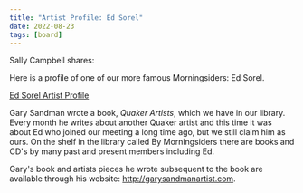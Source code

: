 ```yaml
---
title: "Artist Profile: Ed Sorel"
date: 2022-08-23
tags: [board]
---
```


Sally Campbell shares:

Here is a profile of one of our more famous Morningsiders: Ed Sorel.

[Ed Sorel Artist Profile](https://drive.google.com/file/d/1AkvKR6BqCGUuo7j7BxOJKzRHvaXyeGCI/view?usp=sharing)

Gary Sandman wrote a book, _Quaker Artists_, which we have in our library. Every month he writes about another Quaker artist and this time it was about Ed who joined our meeting a long time ago, but we still claim him as ours. On the shelf in the library called By Morningsiders there are books and CD's by many past and present members including Ed.

Gary's book and artists pieces he wrote subsequent to the book are available through his website: http://garysandmanartist.com.
